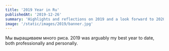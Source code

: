 ```yaml
---
title: '2019 Year in Ru'
publishedAt: '2019-12-26'
summary: 'Highlights and reflections on 2019 and a look forward to 2020.'
image: '/static/images/2019/banner.jpg'
---
```


Мы выращиваем много риса.
2019 was arguably my best year to date, both professionally and personally.

